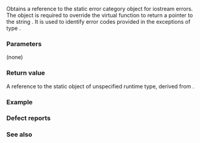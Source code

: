 {{cpp/title|iostream_category}}
{{cpp/io/navbar}}
{{ddcl|header=ios|since=c++11|
const std::error_category&amp; iostream_category() noexcept;
}}

Obtains a reference to the static error category object for iostream errors. The object is required to override the virtual function {{c|error_category::name()}} to return a pointer to the string {{c|"iostream"}}. It is used to identify error codes provided in the exceptions of type {{lc|std::ios_base::failure}}.

===Parameters===
(none)

===Return value===
A reference to the static object of unspecified runtime type, derived from {{lc|std::error_category}}.

===Example===
{{example
|code=
#include &lt;fstream&gt;
#include &lt;iostream&gt;
 
int main()
{
    std::ifstream f("doesn't exist");
    try
    {
        f.exceptions(f.failbit);
    }
    catch (const std::ios_base::failure&amp; e)
    {
        std::cout &lt;&lt; "Caught an ios_base::failure.\n"
                  &lt;&lt; "Error code: " &lt;&lt; e.code().value() 
                  &lt;&lt; " (" &lt;&lt; e.code().message() &lt;&lt; ")\n"
                  &lt;&lt; "Error category: " &lt;&lt; e.code().category().name() &lt;&lt; '\n';

    }
}
|p=true
|output=
Caught an ios_base::failure.
Error code: 1 (unspecified iostream_category error)
Error category: iostream
}}

===Defect reports===
{{dr list begin}}
{{dr list item|wg=lwg|dr=2087|std=C++11|before={{tt|iostream_category}} was not declared {{c/core|noexcept}}|after=declared {{c/core|noexcept}}}}
{{dr list end}}

===See also===
{{dsc begin}}
{{dsc inc|cpp/io/ios_base/dsc failure}}
{{dsc inc|cpp/io/dsc io_errc}}
{{dsc end}}

{{langlinks|de|es|fr|it|ja|pt|ru|zh}}